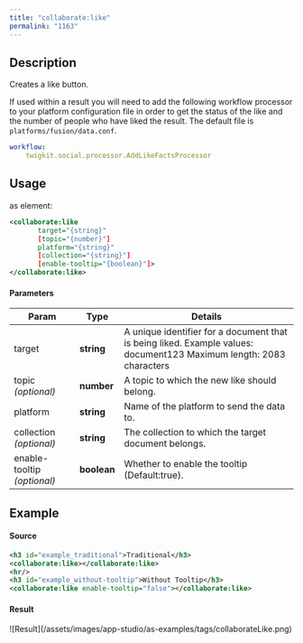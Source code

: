 ```yaml
---
title: "collaborate:like"
permalink: "1163"
---
```


## Description

Creates a like button.

If used within a result you will need to add the following workflow processor to your platform configuration file in order to get the status of the like and the number of people who have liked the result. The default file is `platforms/fusion/data.conf`.

```yaml
workflow:
    twigkit.social.processor.AddLikeFactsProcessor
```

## Usage

as element:

```xml
<collaborate:like
       target="{string}"
       [topic="{number}"]
       platform="{string}"
       [collection="{string}"]
       [enable-tooltip="{boolean}"]>
</collaborate:like>
```

#### Parameters

| Param | Type | Details |
| --- | --- | --- |
| target | **string** | A unique identifier for a document that is being liked. Example values: document123 Maximum length: 2083 characters |
| topic  *(optional)* | **number** | A topic to which the new like should belong. |
| platform | **string** | Name of the platform to send the data to. |
| collection  *(optional)* | **string** | The collection to which the target document belongs. |
| enable-tooltip  *(optional)* | **boolean** | Whether to enable the tooltip (Default:true). |

## Example

#### Source

```xml
<h3 id="example_traditional">Traditional</h3>
<collaborate:like></collaborate:like>
<hr/>
<h3 id="example_without-tooltip">Without Tooltip</h3>
<collaborate:like enable-tooltip="false"></collaborate:like>
```

#### Result

<Frame>![Result](/assets/images/app-studio/as-examples/tags/collaborateLike.png)</Frame>